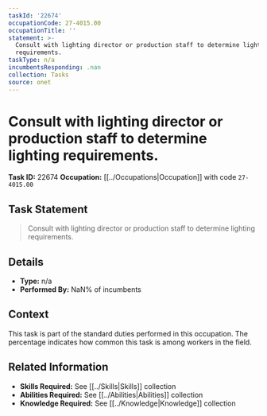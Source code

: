 ```yaml
---
taskId: '22674'
occupationCode: 27-4015.00
occupationTitle: ''
statement: >-
  Consult with lighting director or production staff to determine lighting
  requirements.
taskType: n/a
incumbentsResponding: .nan
collection: Tasks
source: onet
---
```

# Consult with lighting director or production staff to determine lighting requirements.

**Task ID:** 22674
**Occupation:** [[../Occupations|Occupation]] with code `27-4015.00`

## Task Statement

> Consult with lighting director or production staff to determine lighting requirements.

## Details

- **Type:** n/a
- **Performed By:** NaN% of incumbents

## Context

This task is part of the standard duties performed in this occupation. The percentage indicates how common this task is among workers in the field.

## Related Information

- **Skills Required:** See [[../Skills|Skills]] collection
- **Abilities Required:** See [[../Abilities|Abilities]] collection
- **Knowledge Required:** See [[../Knowledge|Knowledge]] collection
